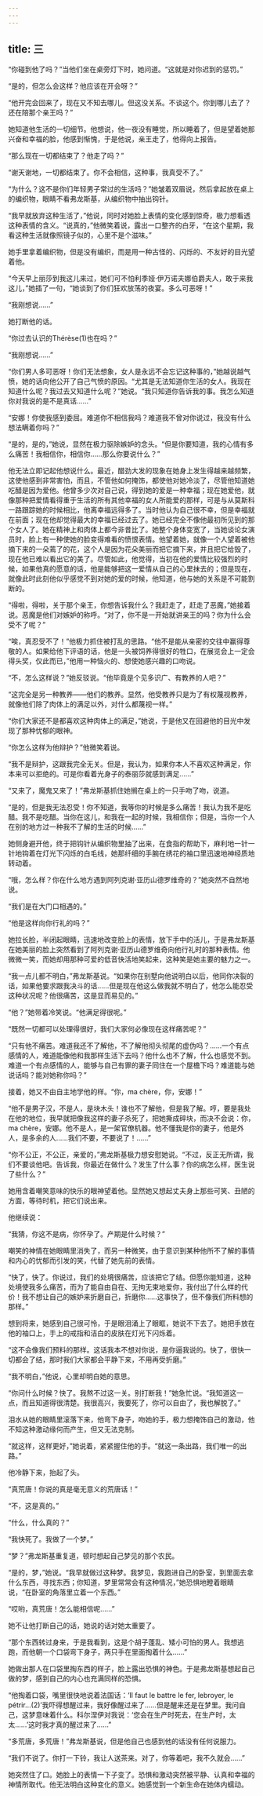 ```yaml
---
---
---
```

title: 三
---




“你碰到他了吗？”当他们坐在桌旁灯下时，她问道。“这就是对你迟到的惩罚。”

“是的，但怎么会这样？他应该在开会呀？”

“他开完会回来了，现在又不知去哪儿。但这没关系。不谈这个。你到哪儿去了？还在陪那个亲王吗？”

她知道他生活的一切细节。他想说，他一夜没有睡觉，所以睡着了，但是望着她那兴奋和幸福的脸，他感到惭愧，于是他说，亲王走了，他得向上报告。

“那么现在一切都结束了？他走了吗？”

“谢天谢地，一切都结束了。你不会相信，这种事，我真受不了。”

“为什么？这不是你们年轻男子常过的生活吗？”她皱着双眉说，然后拿起放在桌上的编织物，眼睛不看弗龙斯基，从编织物中抽出钩针。

“我早就放弃这种生活了，”他说，同时对她脸上表情的变化感到惊奇，极力想看透这种表情的含义。“说真的，”他微笑着说，露出一口整齐的白牙，“在这个星期，我看这种生活就像照镜子似的，心里不是个滋味。”

她手里拿着编织物，但是没有编织，而是用一种古怪的、闪烁的、不友好的目光望着他。

“今天早上丽莎到我这儿来过，她们可不怕利季娅·伊万诺夫娜伯爵夫人，敢于来我这儿，”她插了一句，“她谈到了你们狂欢放荡的夜宴。多么可恶呀！”

“我刚想说……”

她打断他的话。

“你过去认识的Thérèse(1)也在吗？”

“我刚想说……”

“你们男人多可恶呀！你们无法想象，女人是永远不会忘记这种事的，”她越说越气愤，她的话向他公开了自己气愤的原因。“尤其是无法知道你生活的女人。我现在知道什么呢？我过去又知道什么呢？”她说。“我只知道你告诉我的事。我怎么知道你对我说的是不是真话……”

“安娜！你使我感到委屈。难道你不相信我吗？难道我不曾对你说过，我没有什么想法瞒着你吗？”

“是的，是的，”她说，显然在极力驱除嫉妒的念头。“但是你要知道，我的心情有多么痛苦！我相信你，相信你……那么你要说什么？”

他无法立即记起他想说什么。最近，醋劲大发的现象在她身上发生得越来越频繁，这使他感到非常害怕，而且，不管他如何掩饰，都使他对她冷淡了，尽管他知道她吃醋是因为爱他。他曾多少次对自己说，得到她的爱是一种幸福；现在她爱他，就像那种把爱情看得重于生活的所有其他幸福的女人所能爱的那样，可是与从莫斯科一路跟踪她的时候相比，他离幸福远得多了。当时他认为自己很不幸，但是幸福就在前面；现在他却觉得最大的幸福已经过去了。她已经完全不像他最初所见到的那个女人了。她在精神上和肉体上都今非昔比了。她整个身体变宽了，当她谈论女演员时，脸上有一种使她的脸变得难看的愤恨表情。他望着她，就像一个人望着被他摘下来的一朵蔫了的花，这个人是因为花朵美丽而把它摘下来，并且把它给毁了，现在他已难以看出它的美了。尽管如此，他觉得，当初在他的爱情比较强烈的时候，如果他真的愿意的话，他是能够把这一爱情从自己的心里抹去的；但是现在，就像此时此刻他似乎感觉不到对她的爱的时候，他知道，他与她的关系是不可能割断的。

“得啦，得啦，关于那个亲王，你想告诉我什么？我赶走了，赶走了恶魔，”她接着说。恶魔是他们对嫉妒的称呼。“对了，你不是一开始就讲亲王的吗？你为什么会受不了呢？”

“唉，真忍受不了！”他极力抓住被打乱的思路。“他不是能从亲密的交往中赢得尊敬的人。如果给他下评语的话，他是一头被饲养得很好的牲口，在展览会上一定会得头奖，仅此而已，”他用一种恼火的、想使她感兴趣的口吻说。

“不，怎么这样说？”她反驳说。“他毕竟是个见多识广、有教养的人吧？”

“这完全是另一种教养——他们的教养。显然，他受教养只是为了有权蔑视教养，就像他们除了肉体上的满足以外，对什么都蔑视一样。”

“你们大家还不是都喜欢这种肉体上的满足，”她说，于是他又在回避他的目光中发现了那种忧郁的眼神。

“你怎么这样为他辩护？”他微笑着说。

“我不是辩护，这跟我完全无关。但是，我认为，如果你本人不喜欢这种满足，你本来可以拒绝的。可是你看着光身子的泰丽莎就感到满足……”

“又来了，魔鬼又来了！”弗龙斯基抓住她搁在桌上的一只手吻了吻，说道。

“是的，但是我无法忍受！你不知道，我等你的时候是多么痛苦！我认为我不是吃醋。我不是吃醋。当你在这儿，和我在一起的时候，我相信你；但是，当你一个人在别的地方过一种我不了解的生活的时候……”

她侧身避开他，终于把钩针从编织物里抽了出来，在食指的帮助下，麻利地一针一针地钩着在灯光下闪烁的白毛线，她那纤细的手腕在绣花的袖口里迅速地神经质地转动着。

“哦，怎么样？你在什么地方遇到阿列克谢·亚历山德罗维奇的？”她突然不自然地说。

“我们是在大门口相遇的。”

“他是这样向你行礼的吗？”

她拉长脸，半闭起眼睛，迅速地改变脸上的表情，放下手中的活儿，于是弗龙斯基在她美丽的脸上突然看到了阿列克谢·亚历山德罗维奇向他行礼时的那种表情。他微微一笑，而她却用那种可爱的低音快活地笑起来，这种笑是她主要的魅力之一。

“我一点儿都不明白，”弗龙斯基说。“如果你在别墅向他说明白以后，他同你决裂的话，如果他要求跟我决斗的话……但是现在他这么做我就不明白了，他怎么能忍受这种状况呢？他很痛苦，这是显而易见的。”

“他？”她带着冷笑说。“他满足得很呢。”

“既然一切都可以处理得很好，我们大家何必像现在这样痛苦呢？”

“只有他不痛苦。难道我还不了解他，不了解他彻头彻尾的虚伪吗？……一个有点感情的人，难道能像他和我那样生活下去吗？他什么也不了解，什么也感觉不到。难道一个有点感情的人，能够与自己有罪的妻子同住在一个屋檐下吗？难道能与她说话吗？能对她称你吗？”

接着，她又不由自主地学他的样。“你，ma chère，你，安娜！”

“他不是男子汉，不是人，是块木头！谁也不了解他，但是我了解。哼，要是我处在他的地位，我早就把像我这样的妻子杀死了，把她撕成碎块，而决不会说：你，ma chère，安娜。他不是人，是一架官僚机器。他不懂我是你的妻子，他是外人，是多余的人……我们不要，不要说了！……”

“你不公正，不公正，亲爱的，”弗龙斯基极力想安慰她说。“不过，反正无所谓，我们不要谈他吧。告诉我，你最近在做什么？发生了什么事？你的病怎么样，医生说了些什么？”

她用含着嘲笑意味的快乐的眼神望着他。显然她又想起丈夫身上那些可笑、丑陋的方面，等待时机，把它们说出来。

他继续说：

“我猜，你这不是病，你怀孕了。产期是什么时候？”

嘲笑的神情在她眼睛里消失了，而另一种微笑，由于意识到某种他所不了解的事情和内心的忧郁而引发的笑，代替了她先前的表情。

“快了，快了。你说过，我们的处境很痛苦，应该把它了结。但愿你能知道，这种处境使我多么痛苦，而为了能自由自在、无拘无束地爱你，我付出了什么样的代价！我不想让自己的嫉妒来折磨自己，折磨你……这事快了，但不像我们所料想的那样。”

想到将来，她感到自己很可怜，于是眼泪涌上了眼眶，她说不下去了。她把手放在他的袖口上，手上的戒指和洁白的皮肤在灯光下闪烁着。

“这不会像我们预料的那样。这话我本不想对你说，是你逼我说的。快了，很快一切都会了结，那时我们大家都会平静下来，不用再受折磨。”

“我不明白，”他说，心里却明白她的意思。

“你问什么时候？快了。我熬不过这一关。别打断我！”她急忙说。“我知道这一点，而且知道得很清楚。我很高兴，我要死了，你可以自由了，我也解脱了。”

泪水从她的眼睛里滚落下来，他弯下身子，吻她的手，极力想掩饰自己的激动，他不知这种激动缘何而产生，但又无法克制。

“就这样，这样更好，”她说着，紧紧握住他的手。“就这一条出路，我们唯一的出路。”

他冷静下来，抬起了头。

“真荒唐！你说的真是毫无意义的荒唐话！”

“不，这是真的。”

“什么，什么真的？”

“我快死了。我做了一个梦。”

“梦？”弗龙斯基重复道，顿时想起自己梦见的那个农民。

“是的，梦，”她说。“我早就做过这种梦。我梦见，我跑进自己的卧室，到里面去拿什么东西，寻找东西；你知道，梦里常常会有这种情况，”她恐惧地瞪着眼睛说，“在卧室的角落里立着一个东西。”

“哎哟，真荒唐！怎么能相信呢……”

她不让他打断自己的话，她说的话对她太重要了。

“那个东西转过身来，于是我看到，这是个胡子蓬乱、矮小可怕的男人。我想逃跑，而他朝一个口袋弯下身子，两只手在里面掏着什么……”

她做出那人在口袋里掏东西的样子，脸上露出恐惧的神色。于是弗龙斯基想起自己做的梦，感到自己的内心也充满同样的恐惧。

“他掏着口袋，嘴里很快地说着法国话：‘Il faut le battre le fer, lebroyer, le pétrir…(2)’我吓得想醒过来，我好像醒过来了……但是醒来还是在梦里。我问自己，这梦意味着什么。科尔涅伊对我说：‘您会在生产时死去，在生产时，太太……’这时我才真的醒过来了……”

“多荒唐，多荒唐！”弗龙斯基说，但是他自己也感到他的话没有任何说服力。

“我们不说了。你打一下铃，我让人送茶来。对了，你等着吧，我不久就会……”

她突然住了口。她脸上的表情一下子变了。恐惧和激动突然被平静、认真和幸福的神情所取代。他无法明白这种变化的意义。她感觉到一个新生命在她体内蠕动。